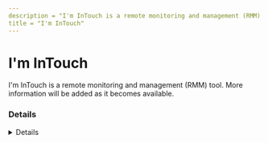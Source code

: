 ```yaml
---
description = "I'm InTouch is a remote monitoring and management (RMM) tool. More information will be added as it becomes available."
title = "I'm InTouch"
---
```




# I'm InTouch

I'm InTouch is a remote monitoring and management (RMM) tool. More information will be added as it becomes available.

### Details
<Details author={""}
         category={""}
         created={""}
         website={""}
         lastModified={"2/8/2024"}
         privileges={""}
         free={ "" }
         verification={""}
/>

#### Installation Paths
<Card code={ ["iit.exe", "intouch.exe", "I'm InTouch Go Installer.exe"] }/>





### Forensic Artifacts




#### Network Artifacts
<EuiSpacer size="xl"/>
<NetworkArtifactsTable data={ [{"Description": "Known remote domains", "Domains": ["*.01com.com", "01com.com/imintouch-remote-pc-desktop"], "Ports": []}] }/>




### Detections
- Detects potential network activity of I'm InTouch RMM tool
  - [Sigma Rule](https://github.com/magicsword-io/LOLRMM/blob/main/detections/sigma/i'm_intouch_network_sigma.yml)
- Detects potential processes activity of I'm InTouch RMM tool
  - [Sigma Rule](https://github.com/magicsword-io/LOLRMM/blob/main/detections/sigma/i'm_intouch_processes_sigma.yml)

### References
- [https://www.01com.com/mobile/imintouch-remote-pc-desktop/faqs/remote-access/](https://www.01com.com/mobile/imintouch-remote-pc-desktop/faqs/remote-access/)

